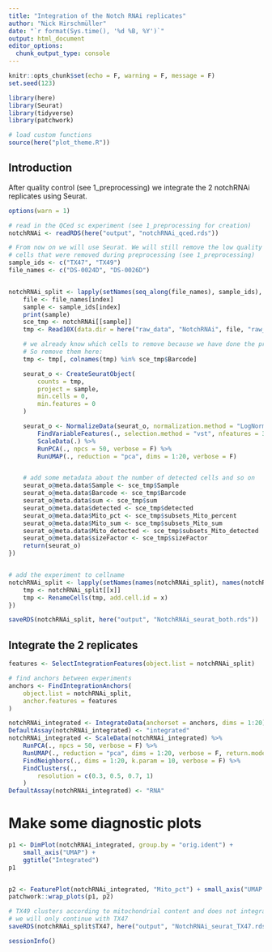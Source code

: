 ```yaml
---
title: "Integration of the Notch RNAi replicates"
author: "Nick Hirschmüller"
date: "`r format(Sys.time(), '%d %B, %Y')`"
output: html_document
editor_options: 
  chunk_output_type: console
---
```


```r
knitr::opts_chunk$set(echo = F, warning = F, message = F)
set.seed(123)
```


```r
library(here)
library(Seurat)
library(tidyverse)
library(patchwork)

# load custom functions
source(here("plot_theme.R"))
```


## Introduction
After quality control (see 1_preprocessing) we integrate the 2 notchRNAi replicates using Seurat. 

```r
options(warn = 1)

# read in the QCed sc experiment (see 1_preprocessing for creation)
notchRNAi <- readRDS(here("output", "notchRNAi_qced.rds"))

# From now on we will use Seurat. We will still remove the low quality
# cells that were removed during preprocessing (see 1_preprocessing)
sample_ids <- c("TX47", "TX49")
file_names <- c("DS-0024D", "DS-0026D")


notchRNAi_split <- lapply(setNames(seq_along(file_names), sample_ids), function(index) {
    file <- file_names[index]
    sample <- sample_ids[index]
    print(sample)
    sce_tmp <- notchRNAi[[sample]]
    tmp <- Read10X(data.dir = here("raw_data", "NotchRNAi", file, "raw_feature_bc_matrix"))

    # we already know which cells to remove because we have done the preprocessing before.
    # So remove them here:
    tmp <- tmp[, colnames(tmp) %in% sce_tmp$Barcode]

    seurat_o <- CreateSeuratObject(
        counts = tmp,
        project = sample,
        min.cells = 0,
        min.features = 0
    )

    seurat_o <- NormalizeData(seurat_o, normalization.method = "LogNormalize", scale.factor = 10000) %>%
        FindVariableFeatures(., selection.method = "vst", nfeatures = 3000) %>%
        ScaleData(.) %>%
        RunPCA(., npcs = 50, verbose = F) %>%
        RunUMAP(., reduction = "pca", dims = 1:20, verbose = F)


    # add some metadata about the number of detected cells and so on
    seurat_o@meta.data$Sample <- sce_tmp$Sample
    seurat_o@meta.data$Barcode <- sce_tmp$Barcode
    seurat_o@meta.data$sum <- sce_tmp$sum
    seurat_o@meta.data$detected <- sce_tmp$detected
    seurat_o@meta.data$Mito_pct <- sce_tmp$subsets_Mito_percent
    seurat_o@meta.data$Mito_sum <- sce_tmp$subsets_Mito_sum
    seurat_o@meta.data$Mito_detected <- sce_tmp$subsets_Mito_detected
    seurat_o@meta.data$sizeFactor <- sce_tmp$sizeFactor
    return(seurat_o)
})


# add the experiment to cellname
notchRNAi_split <- lapply(setNames(names(notchRNAi_split), names(notchRNAi_split)), function(x) {
    tmp <- notchRNAi_split[[x]]
    tmp <- RenameCells(tmp, add.cell.id = x)
})

saveRDS(notchRNAi_split, here("output", "NotchRNAi_seurat_both.rds"))

```


## Integrate the 2 replicates
```r
features <- SelectIntegrationFeatures(object.list = notchRNAi_split)

# find anchors between experiments
anchors <- FindIntegrationAnchors(
    object.list = notchRNAi_split,
    anchor.features = features
)

notchRNAi_integrated <- IntegrateData(anchorset = anchors, dims = 1:20)
DefaultAssay(notchRNAi_integrated) <- "integrated"
notchRNAi_integrated <- ScaleData(notchRNAi_integrated) %>%
    RunPCA(., npcs = 50, verbose = F) %>%
    RunUMAP(., reduction = "pca", dims = 1:20, verbose = F, return.model = TRUE) %>%
    FindNeighbors(., dims = 1:20, k.param = 10, verbose = F) %>%
    FindClusters(.,
        resolution = c(0.3, 0.5, 0.7, 1)
    )
DefaultAssay(notchRNAi_integrated) <- "RNA"
```


# Make some diagnostic plots
```r
p1 <- DimPlot(notchRNAi_integrated, group.by = "orig.ident") +
    small_axis("UMAP") +
    ggtitle("Integrated")
p1


p2 <- FeaturePlot(notchRNAi_integrated, "Mito_pct") + small_axis("UMAP ")
patchwork::wrap_plots(p1, p2)

# TX49 clusters according to mitochondrial content and does not integrate.
# we will only continue with TX47
saveRDS(notchRNAi_split$TX47, here("output", "NotchRNAi_seurat_TX47.rds"))
```

```r
sessionInfo()
```




